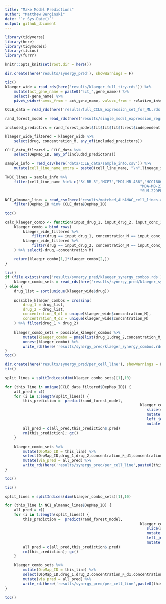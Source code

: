 ```yaml
---
title: "Make Model Predictions"
author: "Matthew Berginski"
date: "`r Sys.Date()`"
output: github_document
---
```


```r
library(tidyverse)
library(here)
library(tidymodels)
library(tictoc)
library(furrr)

knitr::opts_knit$set(root.dir = here())

dir.create(here('results/synergy_pred'), showWarnings = F)
```

```r
tic()
klaeger_wide = read_rds(here('results/klaeger_full_tidy.rds')) %>%
	mutate(act_gene_name = paste0("act_",gene_name)) %>%
	select(-gene_name) %>%
	pivot_wider(names_from = act_gene_name, values_from = relative_intensity)

CCLE_data = read_rds(here('results/full_CCLE_expression_set_for_ML.rds'))

rand_forest_model = read_rds(here('results/single_model_expression_regression/final_model_500feat.rds'))

included_predictors = rand_forest_model$fit$fit$fit$forest$independent.variable.names

klaeger_wide_filtered = klaeger_wide %>%
	select(drug, concentration_M, any_of(included_predictors))

CCLE_data_filtered = CCLE_data %>%
	select(DepMap_ID, any_of(included_predictors))

sample_info = read_csv(here('data/CCLE_data/sample_info.csv')) %>%
	mutate(cell_line_name_extra = paste0(cell_line_name, "\n",lineage_subtype, "\n",lineage_sub_subtype))

TNBC_lines = sample_info %>% 
	filter(cell_line_name %in% c("SK-BR-3","MCF7","MDA-MB-436","HCC1806",
															 "MDA-MB-231","BT-474","SUM-149PT","SUM-159PT",
															 "SUM-229PE"))

NCI_almanac_lines = read_csv(here('results/matched_ALMANAC_cell_lines.csv')) %>%
	filter(DepMap_ID %in% CCLE_data$DepMap_ID)

toc()
```

```r
calc_klaeger_combo <- function(input_drug_1, input_drug_2, input_conc_1, input_conc_2) {
	klaeger_combo = bind_rows(
		klaeger_wide_filtered %>% 
			filter(drug == input_drug_1, concentration_M == input_conc_1),
		klaeger_wide_filtered %>% 
			filter(drug == input_drug_2, concentration_M == input_conc_2)
	) %>% select(-drug,-concentration_M)
	
	return(klaeger_combo[1,]*klaeger_combo[2,])
}

tic()
if (file.exists(here('results/synergy_pred/klaeger_synergy_combos.rds'))) {
	klaeger_combo_sets = read_rds(here('results/synergy_pred/klaeger_synergy_combos.rds.gz'))
} else {
	drug_list = sort(unique(klaeger_wide$drug))
	
	possible_klaeger_combos = crossing(
		drug_1 = drug_list,
		drug_2 = drug_list,
		concentration_M_d1 = unique(klaeger_wide$concentration_M),
		concentration_M_d2 = unique(klaeger_wide$concentration_M)
	) %>% filter(drug_1 > drug_2)
	
	klaeger_combo_sets = possible_klaeger_combos %>% 
		mutate(klaeger_combo = pmap(list(drug_1,drug_2,concentration_M_d1,concentration_M_d2),calc_klaeger_combo)) %>%
		unnest(klaeger_combo) %>%
		write_rds(here('results/synergy_pred/klaeger_synergy_combos.rds.gz'), compress = 'gz')
}
toc()
```


```r
dir.create(here('results/synergy_pred/per_cell_line'), showWarnings = F)
tic()

split_lines = splitIndices(dim(klaeger_combo_sets)[1],10)

for (this_line in unique(CCLE_data_filtered$DepMap_ID)) {
	all_pred = c()
	for (i in 1:length(split_lines)) {
		this_prediction =  predict(rand_forest_model,
															 klaeger_combo_sets %>%
															 	slice(split_lines[[i]]) %>%
															 	mutate(DepMap_ID = this_line) %>%
															 	left_join(CCLE_data_filtered) %>%
															 	mutate(klaeger_conc = NA, imputed_viability = NA,depmap_id = NA,drug=NA))
		all_pred = c(all_pred,this_prediction$.pred)
		rm(this_prediction); gc()
	}
	
	klaeger_combo_sets %>%
		mutate(DepMap_ID = this_line) %>%	
		select(DepMap_ID,drug_1,drug_2,concentration_M_d1,concentration_M_d2) %>%
		mutate(via_pred = all_pred) %>%
		write_rds(here('results/synergy_pred/per_cell_line',paste0(this_line,'.rds')), compress = 'gz')
}

toc()
```

```r
tic()

split_lines = splitIndices(dim(klaeger_combo_sets)[1],10)

for (this_line in NCI_almanac_lines$DepMap_ID) {
	all_pred = c()
	for (i in 1:length(split_lines)) {
		this_prediction =  predict(rand_forest_model,
															 klaeger_combo_sets %>%
															 	slice(split_lines[[i]]) %>%
															 	mutate(DepMap_ID = this_line) %>%
															 	left_join(CCLE_data_filtered, by= "DepMap_ID") %>%
															 	mutate(klaeger_conc = NA, imputed_viability = NA,depmap_id = NA,drug=NA))
		all_pred = c(all_pred,this_prediction$.pred)
		rm(this_prediction); gc()
	}
	
	klaeger_combo_sets %>%
		mutate(DepMap_ID = this_line) %>%	
		select(DepMap_ID,drug_1,drug_2,concentration_M_d1,concentration_M_d2) %>%
		mutate(via_pred = all_pred) %>%
		write_rds(here('results/synergy_pred/per_cell_line',paste0(this_line,'.rds')), compress = 'gz')
}

toc()
```